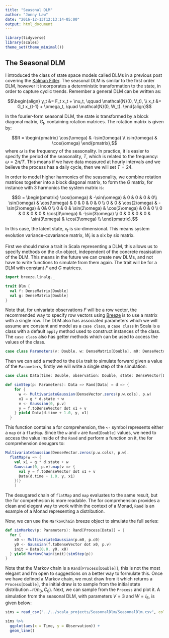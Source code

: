 ```yaml
---
title: "Seasonal DLM"
author: "Jonny Law"
date: "2016-12-13T12:13:14-05:00"
output: html_document
---
```


```r
library(tidyverse)
library(scales)
theme_set(theme_minimal())
```

## The Seasonal DLM

I introduced the class of state space models called DLMs in a previous post covering the [Kalman Filter](KalmanFilter/). The seasonal DLM is similar to the first order DLM, however it incorporates a deterministic transformation to the state, in order to capture cyclic trends. Remember a general DLM can be written as:

$$\begin{align}
y_t &= F_t x_t + \nu_t, \qquad \mathcal{N}(0, V_t), \\
x_t &= G_t x_{t-1} + \omega_t, \quad \mathcal{N}(0, W_t).
\end{align}$$

In the fourier-form seasonal DLM, the state is transformed by a block diagonal matrix, $G_t$, containing rotation matrices. The rotation matrix is given by:

$$R = \begin{pmatrix}
\cos(\omega) & -\sin(\omega) \\
\sin(\omega) & \cos(\omega)
\end{pmatrix},$$
where $\omega$ is the frequency of the seasonality. In practice, it is easier to specify the period of the seasonality, $T$, which is related to the frequency: $\omega = 2 \pi/T$. This means if we have data measured at hourly intervals and we believe the process has a daily cycle, then we will set $T = 24$.

In order to model higher harmonics of the seasonality, we combine rotation matrices together into a block diagonal matrix, to form the $G$ matrix, for instance with 3 harmonics the system matrix is:

$$G = \begin{pmatrix}
\cos(\omega) & -\sin(\omega) & 0 & 0 & 0 & 0\\
\sin(\omega) & \cos(\omega) & 0 & 0 & 0 & 0 \\
0 & 0 & \cos(2\omega) & -\sin(2\omega) & 0& 0 \\
0 & 0 & \sin(2\omega) & \cos(2\omega) & 0 & 0 \\
0 & 0 & 0 & 0 & \cos(3\omega) & -\sin(3\omega) \\
0 & 0 & 0 & 0 & \sin(3\omega) & \cos(3\omega) \\
\end{pmatrix}.$$

In this case, the latent state, $x_t$ is six-dimensional. This means system evolution variance-covariance matrix, $W_t$ is a six by six matrix.

First we should make a trait in Scala representing a DLM, this allows us to specify methods on the `dlm` object, independent of the concrete reasisation of the DLM. This means in the future we can create new DLMs, and not have to write functions to simulate from them again. The trait will be for a DLM with constant $F$ and $G$ matrices. 

```scala
import breeze.linalg._

trait Dlm {
  val f: DenseMatrix[Double]
  val g: DenseMatrix[Double]
}
```

Note that, for univariate observations $F$ will be a row vector, the recommended way to specify row vectors using [Breeze](https://github.com/scalanlp/breeze/) is to use a matrix with a single row. The DLM also has associated parameters which we will assume are constant and model as a `case class`, a `case class` in Scala is a class with a default `apply` method used to construct instances of the class. The `case class` also has getter methods which can be used to access the values of the class.

```scala
case class Parameters(v: Double, w: DenseMatrix[Double], m0: DenseVector[Double], c0: DenseMatrix[Double])
```

Then we can add a method to the `Dlm` trait to simulate forward given a value of the `Parameters`, firstly we will write a single step of the simulation:

```scala
case class Data(time: Double, observation: Double, state: DenseVector[Double])

def simStep(p: Parameters): Data => Rand[Data] = d => {
    for {
      w <- MultivariateGaussian(DenseVector.zeros(p.w.cols), p.w)
      x1 = g * d.state + w
      v <- Gaussian(0, p.v)
      y = f.toDenseVector dot x1 + v
    } yield Data(d.time + 1.0, y, x1)
  }
```

This function contains a for comprehension, the `<-` symbol represents either a `map` or a `flatMap`. Since the `w` and `v` are `Rand[Double]` values, we need to access the value inside of the `Rand` and perform a function on it, the for comprehension desugars to:

```scala
MultivariateGaussian(DenseVector.zeros(p.w.cols), p.w).
  flatMap(w => {
    val x1 = g * d.state + w
    Gaussian(0, p.v).map(v => {
      val y = f.toDenseVector dot x1 + v
      Data(d.time + 1.0, y, x1)
    })}
    )
```

The desugared chain of `flatMap` and `map` evaluates to the same result, but the for comprehesion is more readable. The for comprehension provides a clean and elegent way to work within the context of a Monad, `Rand` is an example of a Monad representing a distribution.

Now, we can use the `MarkovChain` breeze object to simulate the full series:

```scala
def simMarkov(p: Parameters): Rand[Process[Data]] = {
  for {
    x0 <- MultivariateGaussian(p.m0, p.c0)
    y0 <- Gaussian(f.toDenseVector dot x0, p.v)
    init = Data(0.0, y0, x0)
  } yield MarkovChain(init)(simStep(p))
}
```

Note that the Markov chain is a `Rand[Process[Double]]`, this is not the most elegant and I'm open to suggestions on a better way to formulate this. Once we have defined a Markov chain, we must draw from it which returns a `Process[Double]`, the initial draw is to sample from the initial state distribution $\mathcal{N}(m_0, C_0)$. Next, we can sample from the `Process` and plot it. A simulation from the seasonal DLM, with parameters $V = 3$ and $W = I_6$, is given below:

```r
sims = read_csv("../../scala_projects/SeasonalDlm/SeasonalDlm.csv", col_names = c("Time", "Observation", sapply(1:6, function(i) paste0("state_", i))))

sims %>%
  ggplot(aes(x = Time, y = Observation)) + 
  geom_line()
```